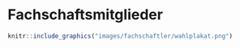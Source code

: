 # Fachschaftsmitglieder {#fachschaftsmitglieder}

```r
knitr::include_graphics("images/fachschaftler/wahlplakat.png")
```